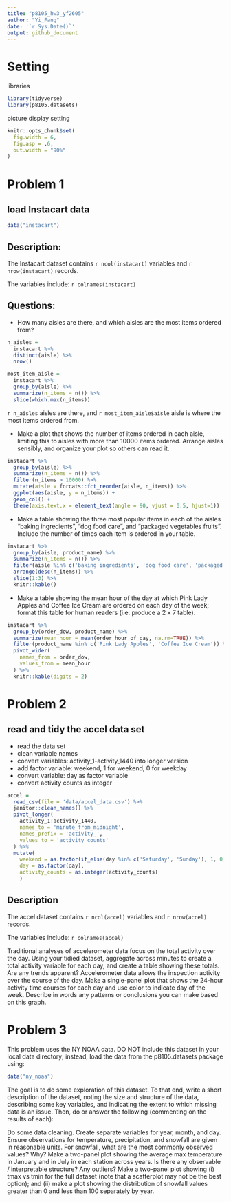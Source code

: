 ```yaml
---
title: "p8105_hw3_yf2605"
author: "Yi_Fang"
date: '`r Sys.Date()`'
output: github_document
---
```

# Setting

libraries

```r
library(tidyverse)
library(p8105.datasets)
```

picture display setting

```r
knitr::opts_chunk$set(
  fig.width = 6,
  fig.asp = .6,
  out.width = "90%"
)
```

# Problem 1

## load Instacart data

```r
data("instacart")
```

## Description:

The Instacart dataset contains `r ncol(instacart)` variables and `r nrow(instacart)` records.

The variables include:
`r colnames(instacart)`

## Questions:

*   How many aisles are there, and which aisles are the most items ordered from?

```r
n_aisles = 
  instacart %>% 
  distinct(aisle) %>% 
  nrow()

most_item_aisle = 
  instacart %>% 
  group_by(aisle) %>% 
  summarize(n_items = n()) %>% 
  slice(which.max(n_items))
```

`r n_aisles` aisles are there, and `r most_item_aisle$aisle` aisle is where the most items ordered from.

*   Make a plot that shows the number of items ordered in each aisle, limiting this to aisles with more than 10000 items ordered. Arrange aisles sensibly, and organize your plot so others can read it.
```r
instacart %>% 
  group_by(aisle) %>% 
  summarize(n_items = n()) %>% 
  filter(n_items > 10000) %>% 
  mutate(aisle = forcats::fct_reorder(aisle, n_items)) %>% 
  ggplot(aes(aisle, y = n_items)) +
  geom_col() +
  theme(axis.text.x = element_text(angle = 90, vjust = 0.5, hjust=1))
```

*   Make a table showing the three most popular items in each of the aisles “baking ingredients”, “dog food care”, and “packaged vegetables fruits”. Include the number of times each item is ordered in your table.

```r

instacart %>% 
  group_by(aisle, product_name) %>% 
  summarize(n_items = n()) %>% 
  filter(aisle %in% c('baking ingredients', 'dog food care', 'packaged vegetables fruits')) %>% 
  arrange(desc(n_items)) %>% 
  slice(1:3) %>%
  knitr::kable()
```

*   Make a table showing the mean hour of the day at which Pink Lady Apples and Coffee Ice Cream are ordered on each day of the week; format this table for human readers (i.e. produce a 2 x 7 table).
```r
instacart %>% 
  group_by(order_dow, product_name) %>% 
  summarize(mean_hour = mean(order_hour_of_day, na.rm=TRUE)) %>% 
  filter(product_name %in% c('Pink Lady Apples', 'Coffee Ice Cream')) %>% 
  pivot_wider(
    names_from = order_dow,
    values_from = mean_hour
  ) %>% 
  knitr::kable(digits = 2)
```

# Problem 2

## read and tidy the accel data set

* read the data set
* clean variable names
* convert variables: activity_1-activity_1440 into longer version
* add factor variable: weekend, 1 for weekend, 0 for weekday
* convert variable: day as factor variable
* convert activity counts as integer

```r
accel = 
  read_csv(file = 'data/accel_data.csv') %>% 
  janitor::clean_names() %>% 
  pivot_longer(
    activity_1:activity_1440,
    names_to = 'minute_from_midnight',
    names_prefix = 'activity_',
    values_to = 'activity_counts'
  ) %>% 
  mutate(
    weekend = as.factor(if_else(day %in% c('Saturday', 'Sunday'), 1, 0)),
    day = as.factor(day),
    activity_counts = as.integer(activity_counts)
    )
```

## Description

The accel dataset contains `r ncol(accel)` variables and `r nrow(accel)` records.

The variables include:
`r colnames(accel)`

Traditional analyses of accelerometer data focus on the total activity over the day. Using your tidied dataset, aggregate across minutes to create a total activity variable for each day, and create a table showing these totals. Are any trends apparent?
Accelerometer data allows the inspection activity over the course of the day. Make a single-panel plot that shows the 24-hour activity time courses for each day and use color to indicate day of the week. Describe in words any patterns or conclusions you can make based on this graph.

# Problem 3

This problem uses the NY NOAA data. DO NOT include this dataset in your local data directory; instead, load the data from the p8105.datasets package using:

```r
data("ny_noaa")
```

The goal is to do some exploration of this dataset. To that end, write a short description of the dataset, noting the size and structure of the data, describing some key variables, and indicating the extent to which missing data is an issue. Then, do or answer the following (commenting on the results of each):

Do some data cleaning. Create separate variables for year, month, and day. Ensure observations for temperature, precipitation, and snowfall are given in reasonable units. For snowfall, what are the most commonly observed values? Why?
Make a two-panel plot showing the average max temperature in January and in July in each station across years. Is there any observable / interpretable structure? Any outliers?
Make a two-panel plot showing (i) tmax vs tmin for the full dataset (note that a scatterplot may not be the best option); and (ii) make a plot showing the distribution of snowfall values greater than 0 and less than 100 separately by year.
